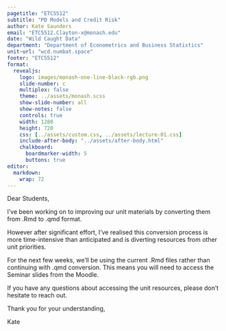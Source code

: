 ```yaml
---
pagetitle: "ETC5512"
subtitle: "PD Models and Credit Risk"
author: Kate Saunders
email: "ETC5512.Clayton-x@monash.edu"
date: "Wild Caught Data"
department: "Department of Econometrics and Business Statistics"
unit-url: "wcd.numbat.space"
footer: "ETC5512"
format: 
  revealjs: 
    logo: images/monash-one-line-black-rgb.png
    slide-number: c
    multiplex: false
    theme: ../assets/monash.scss
    show-slide-number: all
    show-notes: false
    controls: true
    width: 1280
    height: 720
    css: [../assets/custom.css, ../assets/lecture-01.css]
    include-after-body: "../assets/after-body.html"
    chalkboard:
      boardmarker-width: 5
      buttons: true
editor: 
  markdown: 
    wrap: 72
---
```


Dear Students,

I've been working on to improving our unit materials by converting them from .Rmd to .qmd format. 

However after significant effort, I've realised this conversion process is more time-intensive than anticipated and is diverting resources from other unit priorities. 

For the next few weeks, we'll be using the current .Rmd files rather than continuing with .qmd  conversion. This means you will need to access the Seminar slides from the Moodle.

If you have any questions about accessing the unit resources, please don't hesitate to reach out.

Thank you for your understanding,

Kate


